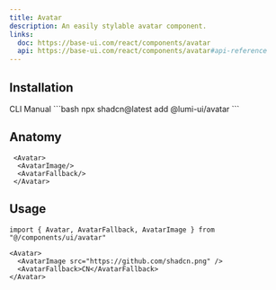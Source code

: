 ```yaml
---
title: Avatar
description: An easily stylable avatar component.
links:
  doc: https://base-ui.com/react/components/avatar
  api: https://base-ui.com/react/components/avatar#api-reference
---
```


<ComponentPreview name="avatar-demo" />

## Installation

<CodeTabs>
  <TabsList>
    <TabsTab value="cli">CLI</TabsTab>
    <TabsTab value="manual">Manual</TabsTab>
  </TabsList>

  <TabsPanel value="cli">
    ```bash
    npx shadcn@latest add @lumi-ui/avatar
    ```
  </TabsPanel>

  <TabsPanel value="manual">
    <Steps>
      <Step title="Copy and paste the following code into your project.">
        <ComponentSourceCode name="avatar" title="avatar.tsx" collapsible/>
      </Step>
    </Steps>
  </TabsPanel>
</CodeTabs>


## Anatomy

```tsx
 <Avatar>
  <AvatarImage/>
  <AvatarFallback/>
 </Avatar>
```

## Usage

```tsx
import { Avatar, AvatarFallback, AvatarImage } from "@/components/ui/avatar"
```

```tsx
<Avatar>
  <AvatarImage src="https://github.com/shadcn.png" />
  <AvatarFallback>CN</AvatarFallback>
</Avatar>
```
